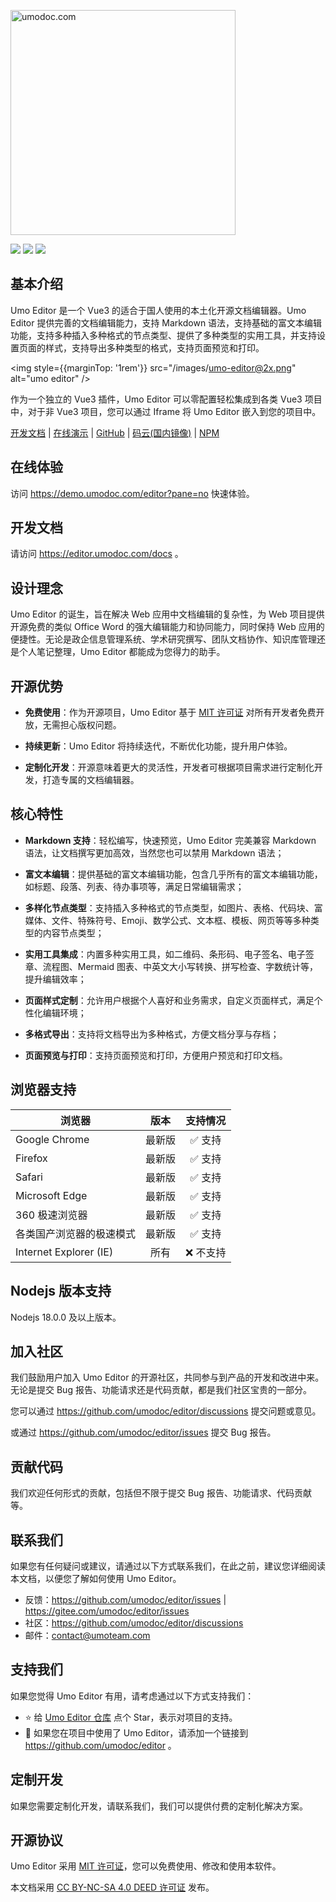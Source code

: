 <p style={{ textAlign: 'center', margin: '5rem 0 1rem' }}>
<a href="https://umodoc.com" target="_blank"><img src="/images/logo.svg" alt="umodoc.com" width="360" /></a>
</p>

<p style={{ textAlign: 'center' }}>
<a href="https://github.com/umodoc/editor/blob/main/LICENSE" target="_blank"><img src="https://img.shields.io/npm/l/@umoteam/editor" /></a>
<a href="https://www.npmjs.com/package/@umoteam/editor" target="_blank"><img src="https://img.shields.io/npm/v/@umoteam/editor" /></a>
<a href="https://www.npmjs.com/package/@umoteam/editor" target="_blank"><img src="https://img.shields.io/npm/d18m/@umoteam/editor" /></a>
</p>

## 基本介绍

Umo Editor 是一个 Vue3 的适合于国人使用的本土化开源文档编辑器。Umo Editor 提供完善的文档编辑能力，支持 Markdown 语法，支持基础的富文本编辑功能，支持多种插入多种格式的节点类型、提供了多种类型的实用工具，并支持设置页面的样式，支持导出多种类型的格式，支持页面预览和打印。

<img style={{marginTop: '1rem'}} src="/images/umo-editor@2x.png" alt="umo editor" />

作为一个独立的 Vue3 插件，Umo Editor 可以零配置轻松集成到各类 Vue3 项目中，对于非 Vue3 项目，您可以通过 Iframe 将 Umo Editor 嵌入到您的项目中。

[开发文档](https://editor.umodoc.com/docs) | [在线演示](https://demo.umodoc.com/editor) | [GitHub](https://github.com/umodoc/editor) | [码云(国内镜像)](https://gitee.com/umodoc/editor) | [NPM](https://www.npmjs.com/package/@umoteam/editor)

## 在线体验

访问 https://demo.umodoc.com/editor?pane=no 快速体验。

## 开发文档

请访问 https://editor.umodoc.com/docs 。

## 设计理念

Umo Editor 的诞生，旨在解决 Web 应用中文档编辑的复杂性，为 Web 项目提供开源免费的类似 Office Word 的强大编辑能力和协同能力，同时保持 Web 应用的便捷性。无论是政企信息管理系统、学术研究撰写、团队文档协作、知识库管理还是个人笔记整理，Umo Editor 都能成为您得力的助手。

## 开源优势

- **免费使用**：作为开源项目，Umo Editor 基于 [MIT 许可证](https://github.com/umo-editor/umo-editor/blob/main/LICENSE) 对所有开发者免费开放，无需担心版权问题。

- **持续更新**：Umo Editor 将持续迭代，不断优化功能，提升用户体验。

- **定制化开发**：开源意味着更大的灵活性，开发者可根据项目需求进行定制化开发，打造专属的文档编辑器。

## 核心特性

- **Markdown 支持**：轻松编写，快速预览，Umo Editor 完美兼容 Markdown 语法，让文档撰写更加高效，当然您也可以禁用 Markdown 语法；

- **富文本编辑**：提供基础的富文本编辑功能，包含几乎所有的富文本编辑功能，如标题、段落、列表、待办事项等，满足日常编辑需求；

- **多样化节点类型**：支持插入多种格式的节点类型，如图片、表格、代码块、富媒体、文件、特殊符号、Emoji、数学公式、文本框、模板、网页等等多种类型的内容节点类型；

- **实用工具集成**：内置多种实用工具，如二维码、条形码、电子签名、电子签章、流程图、Mermaid 图表、中英文大小写转换、拼写检查、字数统计等，提升编辑效率；

- **页面样式定制**：允许用户根据个人喜好和业务需求，自定义页面样式，满足个性化编辑环境；

- **多格式导出**：支持将文档导出为多种格式，方便文档分享与存档；

- **页面预览与打印**：支持页面预览和打印，方便用户预览和打印文档。

## 浏览器支持 

| 浏览器 | 版本 | 支持情况 |
| --- | :---: | :---: |
| Google Chrome | 最新版 | ✅ 支持 |
| Firefox | 最新版 | ✅ 支持 |
| Safari | 最新版 | ✅ 支持 |
| Microsoft Edge | 最新版 | ✅ 支持 |
| 360 极速浏览器 | 最新版 | ✅ 支持 |
| 各类国产浏览器的极速模式 | 最新版 | ✅ 支持 |
| Internet Explorer (IE) | 所有 | ❌ 不支持 |

## Nodejs 版本支持

Nodejs 18.0.0 及以上版本。

## 加入社区

我们鼓励用户加入 Umo Editor 的开源社区，共同参与到产品的开发和改进中来。无论是提交 Bug 报告、功能请求还是代码贡献，都是我们社区宝贵的一部分。

您可以通过 https://github.com/umodoc/editor/discussions 提交问题或意见。

或通过 https://github.com/umodoc/editor/issues 提交 Bug 报告。

## 贡献代码

我们欢迎任何形式的贡献，包括但不限于提交 Bug 报告、功能请求、代码贡献等。

## 联系我们

如果您有任何疑问或建议，请通过以下方式联系我们，在此之前，建议您详细阅读本文档，以便您了解如何使用 Umo Editor。

- 反馈：https://github.com/umodoc/editor/issues | https://gitee.com/umodoc/editor/issues
- 社区：https://github.com/umodoc/editor/discussions
- 邮件：[contact@umoteam.com](mailto:contact@umoteam.com)

## 支持我们


如果您觉得 Umo Editor 有用，请考虑通过以下方式支持我们：

- ⭐ 给 [Umo Editor 仓库](https://github.com/umodoc/editor) 点个 Star，表示对项目的支持。
- 🔗 如果您在项目中使用了 Umo Editor，请添加一个链接到 https://github.com/umodoc/editor 。

## 定制开发

如果您需要定制化开发，请联系我们，我们可以提供付费的定制化解决方案。

## 开源协议

Umo Editor 采用 [MIT 许可证](https://github.com/umodoc/editor/blob/main/LICENSE)，您可以免费使用、修改和使用本软件。

本文档采用 [CC BY-NC-SA 4.0 DEED 许可证](https://creativecommons.org/licenses/by-nc-sa/4.0/deed.zh-hans) 发布。